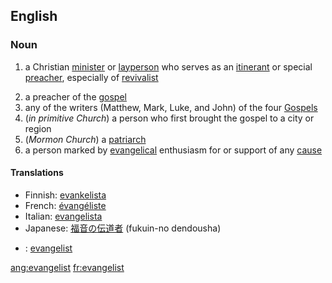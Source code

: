 ==English==

===Noun===
# {{Christianity}} a Christian [[minister]] or [[layperson]] who serves as an [[itinerant]] or special [[preacher]], especially of [[revivalist]]
# a preacher of the [[gospel]]
# any of the writers (Matthew, Mark, Luke, and John) of the four [[Gospel]]s
# (''in primitive Church'') a person who first brought the gospel to a city or region
# (''Mormon Church'') a [[patriarch]]
# a person marked by [[evangelical]] enthusiasm for or support of any [[cause]]

====Translations====

*Finnish: [[evankelista]]
*French: [[évangéliste]]
*Italian: [[evangelista]]
*Japanese: [[福音]]の[[伝道者]] (fukuin-no dendousha)
*{{sv}}: [[evangelist]]

[[ang:evangelist]]
[[fr:evangelist]]